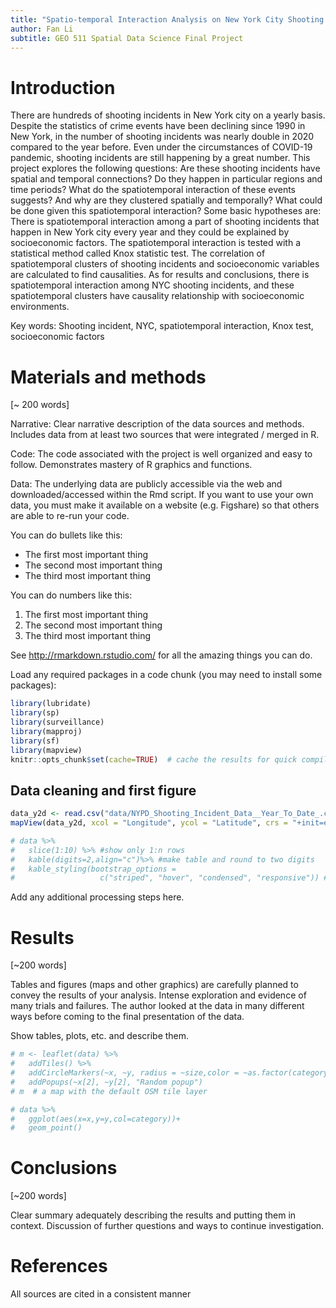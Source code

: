 ```yaml
---
title: "Spatio-temporal Interaction Analysis on New York City Shooting Incidents"
author: Fan Li
subtitle: GEO 511 Spatial Data Science Final Project
---
```


# Introduction

There are hundreds of shooting incidents in New York city on a yearly basis. Despite the statistics of crime events have been declining since 1990 in New York, in the number of shooting incidents was nearly double in 2020 compared to the year before. Even under the circumstances of COVID-19 pandemic, shooting incidents are still happening by a great number. This project explores the following questions: Are these shooting incidents have spatial and temporal connections? Do they happen in particular regions and time periods? What do the spatiotemporal interaction of these events suggests? And why are they clustered spatially and temporally? What could be done given this spatiotemporal interaction? Some basic hypotheses are: There is spatiotemporal interaction among a part of shooting incidents that happen in New York city every year and they could be explained by socioeconomic factors. The spatiotemporal interaction is tested with a statistical method called Knox statistic test. The correlation of spatiotemporal clusters of shooting incidents and socioeconomic variables are calculated to find causalities. As for results and conclusions, there is spatiotemporal interaction among NYC shooting incidents, and these spatiotemporal clusters have causality relationship with socioeconomic environments. 

Key words: Shooting incident, NYC, spatiotemporal interaction, Knox test, socioeconomic factors

# Materials and methods

[~ 200 words]

Narrative: Clear narrative description of the data sources and methods. Includes data from at least two sources that were integrated / merged in R.

Code: The code associated with the project is well organized and easy to follow. Demonstrates mastery of R graphics and functions.

Data: The underlying data are publicly accessible via the web and downloaded/accessed within the Rmd script. If you want to use your own data, you must make it available on a website (e.g. Figshare) so that others are able to re-run your code.

You can do bullets like this:

* The first most important thing
* The second most important thing
* The third most important thing

You can do numbers like this:

1. The first most important thing
2. The second most important thing
3. The third most important thing

See [http://rmarkdown.rstudio.com/](http://rmarkdown.rstudio.com/) for all the amazing things you can do.

Load any required packages in a code chunk (you may need to install some packages):

```r
library(lubridate)
library(sp)
library(surveillance)
library(mapproj)
library(sf)
library(mapview)
knitr::opts_chunk$set(cache=TRUE)  # cache the results for quick compiling
```

## Data cleaning and first figure
```r
data_y2d <- read.csv("data/NYPD_Shooting_Incident_Data__Year_To_Date_.csv")
mapView(data_y2d, xcol = "Longitude", ycol = "Latitude", crs = "+init=epsg:2263")
```

```r
# data %>% 
#   slice(1:10) %>% #show only 1:n rows
#   kable(digits=2,align="c")%>% #make table and round to two digits
#   kable_styling(bootstrap_options = 
#                   c("striped", "hover", "condensed", "responsive")) #apply other formatting
```

Add any additional processing steps here.

# Results

[~200 words]

Tables and figures (maps and other graphics) are carefully planned to convey the results of your analysis. Intense exploration and evidence of many trials and failures. The author looked at the data in many different ways before coming to the final presentation of the data.

Show tables, plots, etc. and describe them.

```r
# m <- leaflet(data) %>% 
#   addTiles() %>% 
#   addCircleMarkers(~x, ~y, radius = ~size,color = ~as.factor(category)) %>% 
#   addPopups(~x[2], ~y[2], "Random popup")
# m  # a map with the default OSM tile layer
```


```r
# data %>% 
#   ggplot(aes(x=x,y=y,col=category))+
#   geom_point()
```

# Conclusions

[~200 words]

Clear summary adequately describing the results and putting them in context. Discussion of further questions and ways to continue investigation.

# References

All sources are cited in a consistent manner
